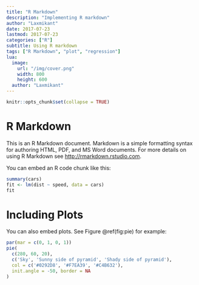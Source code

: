 ```yaml
---
title: "R Markdown"
description: "Implementing R markdown"
author: "Laxmikant"
date: 2017-07-23
lastmod: 2017-07-23
categories: ["R"]
subtitle: Using R markdown
tags: ["R Markdown", "plot", "regression"]
lua:
  image:
    url: "/img/cover.png"
    width: 800
    height: 600
  author: "Laxmikant"
---
```




```r
knitr::opts_chunk$set(collapse = TRUE)
```

# R Markdown

This is an R Markdown document. Markdown is a simple formatting syntax for authoring HTML, PDF, and MS Word documents. For more details on using R Markdown see <http://rmarkdown.rstudio.com>.

You can embed an R code chunk like this:

```r
summary(cars)
fit <- lm(dist ~ speed, data = cars)
fit
```

# Including Plots

You can also embed plots. See Figure \@ref(fig:pie) for example:

```r
par(mar = c(0, 1, 0, 1))
pie(
  c(280, 60, 20),
  c('Sky', 'Sunny side of pyramid', 'Shady side of pyramid'),
  col = c('#0292D8', '#F7EA39', '#C4B632'),
  init.angle = -50, border = NA
)
```
